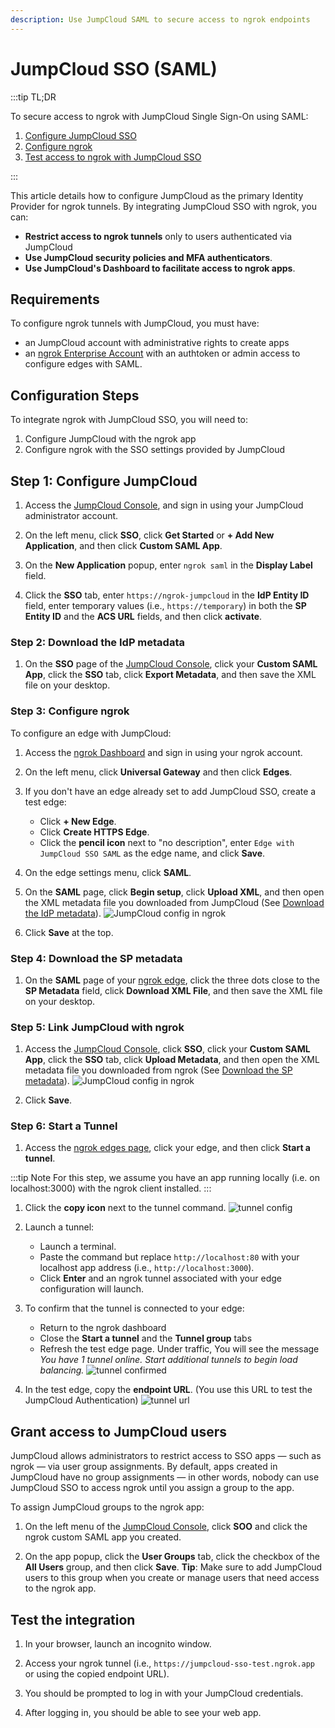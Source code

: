 ```yaml
---
description: Use JumpCloud SAML to secure access to ngrok endpoints
---
```



<Disclaimer />

# JumpCloud SSO (SAML)

:::tip TL;DR

To secure access to ngrok with JumpCloud Single Sign-On using SAML:

1. [Configure JumpCloud SSO](#configure-jumpcloud)
1. [Configure ngrok](#configure-ngrok)
1. [Test access to ngrok with JumpCloud SSO](#test-sso)

:::

This article details how to configure JumpCloud as the primary Identity Provider for ngrok tunnels.
By integrating JumpCloud SSO with ngrok, you can:

- **Restrict access to ngrok tunnels** only to users authenticated via JumpCloud
- **Use JumpCloud security policies and MFA authenticators**.
- **Use JumpCloud's Dashboard to facilitate access to ngrok apps**.

## Requirements

To configure ngrok tunnels with JumpCloud, you must have:

- an JumpCloud account with administrative rights to create apps
- an [ngrok Enterprise Account](https://ngrok.com/pricing) with an authtoken or admin access to configure edges with SAML.

## Configuration Steps

To integrate ngrok with JumpCloud SSO, you will need to:

1. Configure JumpCloud with the ngrok app
1. Configure ngrok with the SSO settings provided by JumpCloud

## **Step 1**: Configure JumpCloud

1. Access the [JumpCloud Console](https://console.jumpcloud.com/), and sign in using your JumpCloud administrator account.

1. On the left menu, click **SSO**, click **Get Started** or **+ Add New Application**, and then click **Custom SAML App**.

1. On the **New Application** popup, enter `ngrok saml` in the **Display Label** field.

1. Click the **SSO** tab, enter `https://ngrok-jumpcloud` in the **IdP Entity ID** field, enter temporary values (i.e., `https://temporary`) in both the **SP Entity ID** and the **ACS URL** fields, and then click **activate**.

### **Step 2**: Download the IdP metadata

1. On the **SSO** page of the [JumpCloud Console](https://console.jumpcloud.com/), click your **Custom SAML App**, click the **SSO** tab, click **Export Metadata**, and then save the XML file on your desktop.

### **Step 3**: Configure ngrok

To configure an edge with JumpCloud:

1. Access the [ngrok Dashboard](https://dashboard.ngrok.com/) and sign in using your ngrok account.

1. On the left menu, click **Universal Gateway** and then click **Edges**.

1. If you don't have an edge already set to add JumpCloud SSO, create a test edge:

   - Click **+ New Edge**.
   - Click **Create HTTPS Edge**.
   - Click the **pencil icon** next to "no description", enter `Edge with JumpCloud SSO SAML` as the edge name, and click **Save**.

1. On the edge settings menu, click **SAML**.

1. On the **SAML** page, click **Begin setup**, click **Upload XML**, and then open the XML metadata file you downloaded from JumpCloud (See [Download the IdP metadata](#idp-metadata)).
   ![JumpCloud config in ngrok](img/jumpcloud-5.png)

1. Click **Save** at the top.

### **Step 4**: Download the SP metadata

1. On the **SAML** page of your [ngrok edge](https://dashboard.ngrok.com/edges), click the three dots close to the **SP Metadata** field, click **Download XML File**, and then save the XML file on your desktop.

### **Step 5**: Link JumpCloud with ngrok

1. Access the [JumpCloud Console](https://console.jumpcloud.com/), click **SSO**, click your **Custom SAML App**, click the **SSO** tab, click **Upload Metadata**, and then open the XML metadata file you downloaded from ngrok (See [Download the SP metadata](#sp-metadata)).
   ![JumpCloud config in ngrok](img/jumpcloud-6.png)

1. Click **Save**.

### **Step 6**: Start a Tunnel

1. Access the [ngrok edges page](https://dashboard.ngrok.com/edges), click your edge, and then click **Start a tunnel**.

:::tip Note
For this step, we assume you have an app running locally (i.e. on localhost:3000) with the ngrok client installed.
:::

1. Click the **copy icon** next to the tunnel command.
   ![tunnel config](img/jumpcloud-2.png)

1. Launch a tunnel:

   - Launch a terminal.
   - Paste the command but replace `http://localhost:80` with your localhost app address (i.e., `http://localhost:3000`).
   - Click **Enter** and an ngrok tunnel associated with your edge configuration will launch.

1. To confirm that the tunnel is connected to your edge:

   - Return to the ngrok dashboard
   - Close the **Start a tunnel** and the **Tunnel group** tabs
   - Refresh the test edge page. Under traffic, You will see the message _You have 1 tunnel online. Start additional tunnels to begin load balancing._
     ![tunnel confirmed](img/jumpcloud-3.png)

1. In the test edge, copy the **endpoint URL**. (You use this URL to test the JumpCloud Authentication)
   ![tunnel url](img/jumpcloud-4.png)

## Grant access to JumpCloud users

JumpCloud allows administrators to restrict access to SSO apps — such as ngrok — via user group assignments. By default, apps created in JumpCloud have no group assignments — in other words, nobody can use JumpCloud SSO to access ngrok until you assign a group to the app.

To assign JumpCloud groups to the ngrok app:

1. On the left menu of the [JumpCloud Console](https://console.jumpcloud.com/), click **SOO** and click the ngrok custom SAML app you created.

1. On the app popup, click the **User Groups** tab, click the checkbox of the **All Users** group, and then click **Save**.
   **Tip**: Make sure to add JumpCloud users to this group when you create or manage users that need access to the ngrok app.

## Test the integration

1. In your browser, launch an incognito window.

1. Access your ngrok tunnel (i.e., `https://jumpcloud-sso-test.ngrok.app` or using the copied endpoint URL).

1. You should be prompted to log in with your JumpCloud credentials.

1. After logging in, you should be able to see your web app.

